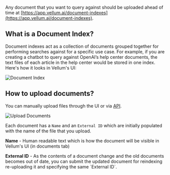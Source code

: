 Any document that you want to query against should be uploaded ahead
of time at [https://app.vellum.ai/document-indexes](https://app.vellum.ai/document-indexes).

## What is a Document Index?

Document indexes act as a collection of documents grouped together
for performing searches against for a specific use case. For example,
if you are creating a chatbot to query against OpenAI’s help center
documents, the text files of each article in the help center would be
stored in one index. Here's how it looks in Vellum's UI:

![Document Index](https://vellum-ai.notion.site/image/https%3A%2F%2Fs3-us-west-2.amazonaws.com%2Fsecure.notion-static.com%2F54b2e006-53eb-4d6a-8a90-e872d2e16426%2FScreen_Shot_2023-03-08_at_3.18.42_PM.png?table=block&id=28e4ab83-3f41-4971-b76e-d26bb9e62d53&spaceId=71c05e3e-272b-4acf-9889-90a304d95d06&width=2000&userId=&cache=v2)

## How to upload documents?

You can manually upload files through the UI
or via [API](https://docs.vellum.ai/api-reference/documents/upload).

![Upload Documents](https://vellum-ai.notion.site/image/https%3A%2F%2Fs3-us-west-2.amazonaws.com%2Fsecure.notion-static.com%2Fd5044345-d0f3-4100-9b65-d002013eb75a%2FScreen_Shot_2023-03-08_at_3.26.38_PM.png?table=block&id=e3d76862-6331-4cad-9fc9-ac593ba4f3f8&spaceId=71c05e3e-272b-4acf-9889-90a304d95d06&width=1060&userId=&cache=v2)

Each document has a `Name` and an `External ID` which are
initially populated with the name of the file that you upload.

**Name** - Human readable text which is how the document will be visible in Vellum's UI (in documents tab)

**External ID** - As the contents of a document change and the old documents becomes out of date, you can submit the updated document for reindexing re-uploading it and specifying the same \`External ID\`.
